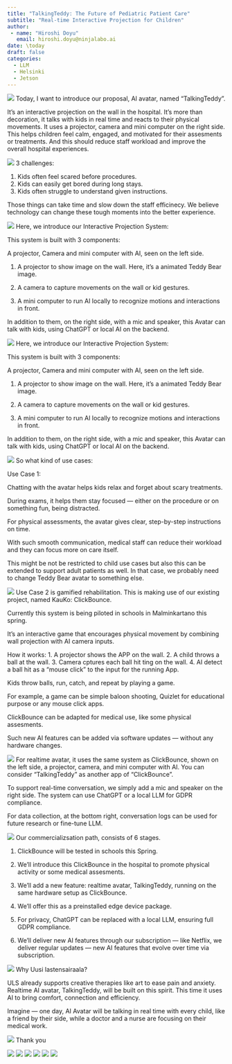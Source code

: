 ```yaml
---
title: "TalkingTeddy: The Future of Pediatric Patient Care"
subtitle: "Real-time Interactive Projection for Children"
author: 
 - name: "Hiroshi Doyu"
   email: hiroshi.doyu@ninjalabo.ai
date: \today
draft: false
categories:
  - LLM
  - Helsinki
  - Jetson
---
```

![](images/talkingteddy_01.png)
Today, I want to introduce our proposal, AI avatar, named "TalkingTeddy".

It’s an interactive projection on the wall in the hospital.
It's more than decoration, it talks with kids in real time and reacts to their physical movements. It uses a projector, camera and mini computer on the right side.
This helps children feel calm, engaged, and motivated for their assesments or treatments.
And this should reduce staff workload and improve the overall hospital experiences.


![](images/talkingteddy_02.png)
3 challenges:

1. Kids often feel scared before procedures.
2. Kids can easily get bored during long stays.
3. Kids often struggle to understand given instructions.

Those things can take time and slow down the staff efficinecy.
We believe technology can change these tough moments into the better experience.


![](images/talkingteddy_03.png)
Here, we introduce our Interactive Projection System:

This system is built with 3 components:

A projector, Camera and mini computer with AI, seen on the left side.

1. A projector to show image on the wall. Here, it's a animated Teddy Bear image.

2. A camera to capture movements on the wall or kid gestures.

3. A mini computer to run AI locally to recognize motions and interactions in front.

In addition to them,
on the right side,
with a mic and speaker, this Avatar can talk with kids, using ChatGPT or local AI on the backend.


![](images/talkingteddy_04.png)
Here, we introduce our Interactive Projection System:

This system is built with 3 components:

A projector, Camera and mini computer with AI, seen on the left side.

1. A projector to show image on the wall. Here, it's a animated Teddy Bear image.

2. A camera to capture movements on the wall or kid gestures.

3. A mini computer to run AI locally to recognize motions and interactions in front.

In addition to them,
on the right side,
with a mic and speaker, this Avatar can talk with kids, using ChatGPT or local AI on the backend.


![](images/talkingteddy_05.png)
So what kind of use cases:

Use Case 1:

Chatting with the avatar helps kids relax and forget about scary treatments.

During exams, it helps them stay focused — either on the procedure or on something fun, being distracted.

For physical assessments, the avatar gives clear, step-by-step instructions on time.

With such smooth communication, medical staff can reduce their workload and they can focus more on care itself.

This might be not be restricted to child use cases but also this can be extended to support adult patients as well. In that case, we probably need to change Teddy Bear avatar to something else.


![](images/talkingteddy_06.png)
Use Case 2 is gamified rehabilitation. This is making use of our existing project, named KauKo: ClickBounce.

Currently this system is being piloted in schools in Malminkartano this spring.

It’s an interactive game that encourages physical movement by combining wall projection with AI camera inputs.


How it works:
1. A projector shows the APP on the wall.
2. A child throws a ball at the wall.
3. Camera cptures each ball hit ting on the wall.
4. AI detect a ball hit as a “mouse click” to the input for the running App.

Kids throw balls, run, catch, and repeat by playing a game.

For example, a game can be simple baloon shooting, Quizlet for educational purpose or any mouse click apps.

ClickBounce can be adapted for medical use, like some physical assesments.

Such new AI features can be added via software updates — without any hardware changes.


![](images/talkingteddy_07.png)
For realtime avatar, it uses the same system as ClickBounce, shown on the left side,  a projector, camera, and mini computer with AI. You can consider "TalkingTeddy" as another app of "ClickBounce".

To support real-time conversation, we simply add a mic and speaker on the right side. The system can use ChatGPT or a local LLM for GDPR compliance.

For data collection,
at the bottom right, conversation logs can be used for future research or fine-tune LLM.


![](images/talkingteddy_08.png)
Our commercializsation path, consists of 6 stages.

1. ClickBounce will be tested in schools this Spring.

2. We’ll introduce this ClickBounce in the hospital to promote physical activity or some medical assesments.

3. We’ll add a new feature: realtime avatar, TalkingTeddy, running on the same hardware setup as ClickBounce.

4. We'll offer this as a preinstalled edge device package.

5. For privacy, ChatGPT can be replaced with a local LLM, ensuring full GDPR compliance.

6. We’ll deliver new AI features through our subscription — like Netflix, we deliver regular updates — new AI features that evolve over time via subscription.



![](images/talkingteddy_09.png)
Why Uusi lastensairaala?

ULS already supports creative therapies like art to ease pain and anxiety. Realtime AI avatar, TalkingTeddy, will be built on this spirit. This time it uses AI to bring comfort, connection and efficiency.




Imagine — one day, AI Avatar will be talking in real time with every child, like a friend by their side, while a doctor and a nurse are focusing on their medical work.




![](images/talkingteddy_10.png)
Thank you


![](images/talkingteddy_11.png)
![](images/talkingteddy_12.png)
![](images/talkingteddy_13.png)
![](images/talkingteddy_14.png)
![](images/talkingteddy_15.png)
![](images/talkingteddy_16.png)

